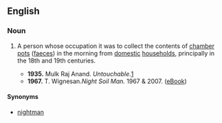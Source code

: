==English==

===Noun===
{{en-noun|sg=[[night]] [[soil]] [[man]]|night soil men}}

# {{dated}} A person whose occupation it was to collect the contents of [[chamber pot]]s ([[faeces]]) in the morning from [[domestic]] [[households]], principally in the 18th and 19th centuries.
#* '''1935.''' Mulk Raj Anand. ''Untouchable.''[http://www.google.com/search?hl=en&ie=ISO-8859-1&q=untouchable+by+mulk+raj+anand]
#* '''1967.''' T. Wignesan.'' Night Soil Man.'' 1967 & 2007. ([http://www.mobipocket.com/en/eBooks/BookDetails.asp?BookID=53328 eBook])

====Synonyms====
* [[nightman]]